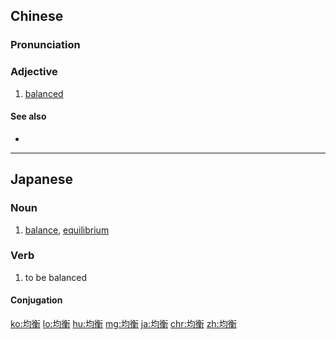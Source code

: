 ==Chinese==
{{zh-forms}}

===Pronunciation===
{{zh-pron
|m=jūnhéng
|c=gwan1 hang4
|mn=kin-hêng/kun-hêng
|cat=a
}}

===Adjective===
{{zh-adj}}

# [[balanced]]

====See also====
* {{zh-l|平衡}}

----

==Japanese==
{{ja-kanjitab|きん|こう|yomi=o}}

===Noun===
{{ja-noun|きんこう}}

# [[balance]], [[equilibrium]]

===Verb===
{{ja-verb-suru|きんこう}}

# to be balanced

====Conjugation====
{{ja-suru|きんこう}}

[[ko:均衡]]
[[lo:均衡]]
[[hu:均衡]]
[[mg:均衡]]
[[ja:均衡]]
[[chr:均衡]]
[[zh:均衡]]